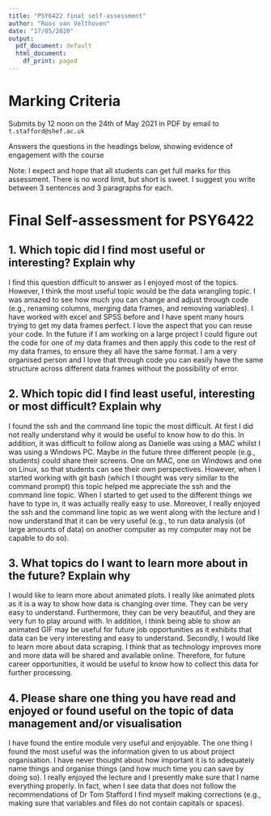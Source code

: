 ```yaml
---
title: "PSY6422 final self-assessment"
author: "Roos van Velthoven"
date: "17/05/2020"
output:
  pdf_document: default
  html_document:
    df_print: paged
---
```


# Marking Criteria

Submits by 12 noon on the 24th of May 2021 in PDF by email to ``t.stafford@shef.ac.uk``

Answers the questions in the headings below, showing evidence of engagement with the course

Note: I expect and hope that all students can get full marks for this assessment. There is no word limit, but short is sweet. I suggest you write between 3 sentences and 3 paragraphs for each.

# Final Self-assessment for PSY6422

## 1. Which topic did I find most useful or interesting? Explain why
I find this question difficult to answer as I enjoyed most of the topics. However, I think the most useful topic would be the data wrangling topic. I was amazed to see how much you can change and adjust through code (e.g., renaming columns, merging data frames, and removing variables). I have worked with excel and SPSS before and I have spent many hours trying to get my data frames perfect. I love the aspect that you can reuse your code. In the future if I am working on a large project I could figure out the code for one of my data frames and then apply this code to the rest of my data frames, to ensure they all have the same format. I am a very organised person and I love that through code you can easily have the same structure across different data frames without the possibility of error.

## 2. Which topic did I find least useful, interesting or most difficult? Explain why
I found the ssh and the command line topic the most difficult. At first I did not really understand why it would be useful to know how to do this. In addition, it was difficult to follow along as Danielle was using a MAC whilst I was using a Windows PC. Maybe in the future three different people (e.g., students) could share their screens. One on MAC, one on Windows and one on Linux, so that students can see their own perspectives. However, when I started working with git bash (which I thought was very similar to the command prompt) this topic helped me appreciate the ssh and the command line topic. When I started to get used to the different things we have to type in, it was actually really easy to use. Moreover, I really enjoyed the ssh and the command line topic as we went along with the lecture and I now understand that it can be very useful (e.g., to run data analysis (of large amounts of data) on another computer as my computer may not be capable to do so).   

## 3. What topics do I want to learn more about in the future? Explain why
I would like to learn more about animated plots. I really like animated plots as it is a way to show how data is changing over time. They can be very easy to understand. Furthermore, they can be very beautiful, and they are very fun to play around with. In addition, I think being able to show an animated GIF may be useful for future job opportunities as it exhibits that data can be very interesting and easy to understand.
Secondly, I would like to learn more about data scraping. I think that as technology improves more and more data will be shared and available online. Therefore, for future career opportunities, it would be useful to know how to collect this data for further processing.

## 4. Please share one thing you have read and enjoyed or found useful on the topic of data management and/or visualisation
I have found the entire module very useful and enjoyable. The one thing I found the most useful was the information given to us about project organisation. I have never thought about how important it is to adequately name things and organise things (and how much time you can save by doing so). I really enjoyed the lecture and I presently make sure that I name everything properly. In fact, when I see data that does not follow the recommendations of Dr Tom Stafford I find myself making corrections (e.g., making sure that variables and files do not contain capitals or spaces).  